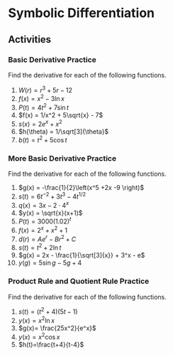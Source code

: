 # Symbolic Differentiation


## Activities

### Basic Derivative Practice

Find the derivative for each of the following functions.

1. $W(r) = r^3 + 5r - 12$
1. $f(x) = x^2 - 3\ln x$
1. $P(t) = 4t^2 + 7\sin t$
1. $f(x) = 1/x^2 + 5\sqrt{x} - 7$
1. $s(x) = 2e^{x} + x^2$
1. $h(\theta) = 1/\sqrt[3]{\theta}$
1. $b(t) = t^2 + 5\cos t$


### More Basic Derivative Practice

Find the derivative for each of the following functions.

1. $g(x) = -\frac{1}{2}\left(x^5 +2x -9 \right)$
1. $s(t) = 6t^{-2} + 3t^3 - 4t^{1/2}$
1. $q(x) = 3x - 2\cdot 4^x$
1. $y(x) = \sqrt{x}(x+1)$
1. $P(t) = 3000(1.02)^t$
1. $f(x) = 2^x + x^2 + 1$
1. $d(r) = Ae^{r}  - Br^2 + C$
1. $s(t) = t^2 + 2\ln t$
1. $g(x) = 2x - \frac{1}{\sqrt[3]{x}} + 3^x - e$
1. $y(g) = 5\sin g - 5g + 4$


### Product Rule and Quotient Rule Practice

Find the derivative for each of the following functions.

1. $s(t)=(t^2+4)(5t-1)$
1. $y(x)=x^2\ln x$
1. $g(x)= \frac{25x^2}{e^x}$
1. $y(x)=x^2\cos x$
1. $h(t)=\frac{t+4}{t-4}$



















<!--

## Solutions

### Basic Derivative Practice

1. $W'(r) = 3r^2 + 5$
1. $f'(x) = 2x - 3/x$
1. $P'(t) = 8t + 7\cos t$
1. $f'(x) = -2x^{-3} + \frac{5}{2}x^{-1/2}$
1. $s'(x) = 2e^{x} + 2x$
1. $h'(\theta) = -\frac{1}{3}\theta^{-4/3}$
1. $b'(t) = 2t - 5\sin t$


### More Basic Derivative Practice 

1. $g'(x) = -\frac{1}{2}(5x^4 + 2)$
1. $s'(t) = -12 t^{-3} + 9t^2 -2t^{-1/2}$
1. $q'(x) = 3 - 2\cdot \ln 4 \cdot 4^x$
1. $y'(x) = \frac{3}{2}x^{1/2} + \frac{1}{2}x^{-1/2}$
1. $P'(t) = 3000\cdot \ln 1.02 \cdot (1.02)^t$
1. $f'(x) = \ln 2 \cdot 2^x + 2x$
1. $d'(r) = Ae^{r} - 2Br$
1. $s'(t) = 2t + 2/t$
1. $g'(x) = 2 + \frac{1}{3}x^{-4/3} + \ln 3 \cdot 3^x$
1. $y'(g) = 5\cos g - 5$



### Product Rule and Quotient Rule Practice


1. $s'(t) = 2t(5t-1) + (t^2+4)5$
1. $y'(x) = 2x\ln x + x^2 \cdot 1/x$
1. $f'(x) = 50xe^{-x} - 25x^2e^{-x}$
1. $y'(x) = 2x\cos x - x^2\sin x$
1. $h'(t) = \frac{(t-4) - (t+4)}{(t-4)^2}$

-->
